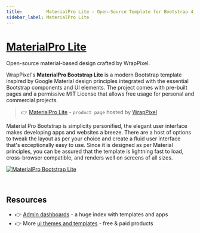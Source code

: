 ```yaml
---
title:         MaterialPro Lite - Open-Source Template for Bootstrap 4
sidebar_label: MaterialPro Lite
---
```


# [MaterialPro Lite](https://www.wrappixel.com/templates/materialpro-lite/?ref=157)

<SubHeading>Open-source material-based design crafted by WrapPixel.</SubHeading>

WrapPixel's **MaterialPro Bootstrap Lite** is a modern Bootstrap template inspired by Google Material design principles integrated with the essential Bootstrap components and UI elements. 
The project comes with pre-built pages and a permissive MIT License that allows free usage for personal and commercial projects.

> 👉 [MaterialPro Lite](https://www.wrappixel.com/templates/materialpro-lite/?ref=157) - `product page` hosted by [WrapPixel](../partners/wrappixel.mdx)

Material Pro Bootstrap is simplicity personified, the elegant user interface makes developing apps and websites a breeze. 
There are a host of options to tweak the layout as per your choice and create a fluid user interface that's exceptionally easy to use.
Since it is designed as per Material principles, you can be assured that the template is lightning fast to load, cross-browser compatible, and renders well on screens of all sizes.

[![MaterialPro Bootstrap Lite](https://user-images.githubusercontent.com/51070104/224490098-c19d6306-83c8-480a-8ad3-338bc4e66af9.png)](https://www.wrappixel.com/templates/materialpro-lite/?ref=157)

<br />

## Resources

- 👉 [Admin dashboards](https://www.admin-dashboards.com/) - a huge index with templates and apps
- 👉 More [ui themes and templates](https://www.ui-themes.com/) - free & paid products
